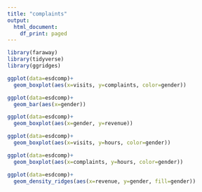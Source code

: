 ```yaml
---
title: "complaints"
output:
  html_document:
    df_print: paged
---
```


```r
library(faraway)
library(tidyverse)
library(ggridges)
```



```r
ggplot(data=esdcomp)+
  geom_boxplot(aes(x=visits, y=complaints, color=gender))
```

```r
ggplot(data=esdcomp)+
  geom_bar(aes(x=gender))
```

```r
ggplot(data=esdcomp)+
  geom_boxplot(aes(x=gender, y=revenue))
```

```r
ggplot(data=esdcomp)+
  geom_boxplot(aes(x=visits, y=hours, color=gender))
```

```r
ggplot(data=esdcomp)+
  geom_boxplot(aes(x=complaints, y=hours, color=gender))
```

```r
ggplot(data=esdcomp)+
  geom_density_ridges(aes(x=revenue, y=gender, fill=gender))
```
